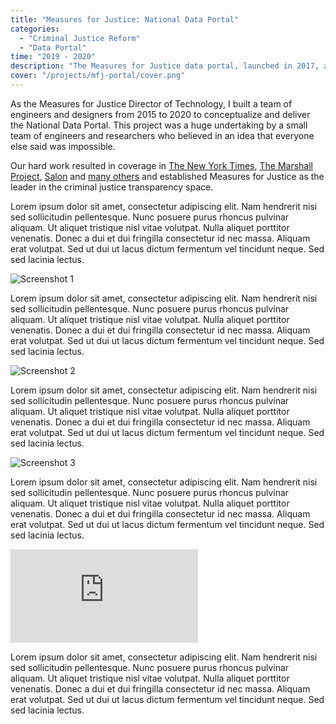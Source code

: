 ```yaml
---
title: "Measures for Justice: National Data Portal"
categories:
  - "Criminal Justice Reform"
  - "Data Portal"
time: "2019 - 2020"
description: "The Measures for Justice data portal, launched in 2017, and offered unprecedented transparency into local justice systems by collecting and analyzing criminal justice data and presenting them at the county level. The portal allows users to review and compare performance data of their local criminal justice system broken down by defendant and case characteristics such as race, sex, and offense severity."
cover: "/projects/mfj-portal/cover.png"
---
```



As the Measures for Justice Director of Technology, I built a team of engineers and designers from 2015 to 2020 to conceptualize and deliver the National Data Portal. This project was a huge undertaking by a small team of engineers and researchers who believed in an idea that everyone else said was impossible.

Our hard work resulted in coverage in [The New York Times](https://www.nytimes.com/2018/03/21/opinion/missing-criminal-justice-data.html), [The Marshall Project](https://www.themarshallproject.org/2017/05/23/the-new-tool-that-could-revolutionize-how-we-measure-justice), [Salon](https://www.salon.com/2017/12/06/how-data-can-help-reform-our-criminal-justice-system/) and [many others](https://measuresforjustice.org/mfj-news-types/mfj-in-the-news/) and established Measures for Justice as the leader in the criminal justice transparency space.

<BlockQuote
  name="David Plouffe"
  title="Former President of Policy and Advocacy, The Chan Zuckerberg Initiative"
  image="/projects/mfj-portal/david-plouffe.jpg"
  text="It’s a sad reality that in today’s America there is no easy way to access the most basic criminal justice data from across the country. Better access to criminal justice data is important for informing efforts to make our communities safer and our criminal justice system fairer—after all, you can’t solve a problem if you don’t have the facts. We’re thrilled to be supporting Measures for Justice’s work."
></BlockQuote>

Lorem ipsum dolor sit amet, consectetur adipiscing elit. Nam hendrerit nisi sed sollicitudin pellentesque. Nunc posuere purus rhoncus pulvinar aliquam. Ut aliquet tristique nisl vitae volutpat. Nulla aliquet porttitor venenatis. Donec a dui et dui fringilla consectetur id nec massa. Aliquam erat volutpat. Sed ut dui ut lacus dictum fermentum vel tincidunt neque. Sed sed lacinia lectus.

![Screenshot 1](/projects/mfj-portal/screenshot-1.png)

Lorem ipsum dolor sit amet, consectetur adipiscing elit. Nam hendrerit nisi sed sollicitudin pellentesque. Nunc posuere purus rhoncus pulvinar aliquam. Ut aliquet tristique nisl vitae volutpat. Nulla aliquet porttitor venenatis. Donec a dui et dui fringilla consectetur id nec massa. Aliquam erat volutpat. Sed ut dui ut lacus dictum fermentum vel tincidunt neque. Sed sed lacinia lectus.

![Screenshot 2](/projects/mfj-portal/screenshot-2.png)

Lorem ipsum dolor sit amet, consectetur adipiscing elit. Nam hendrerit nisi sed sollicitudin pellentesque. Nunc posuere purus rhoncus pulvinar aliquam. Ut aliquet tristique nisl vitae volutpat. Nulla aliquet porttitor venenatis. Donec a dui et dui fringilla consectetur id nec massa. Aliquam erat volutpat. Sed ut dui ut lacus dictum fermentum vel tincidunt neque. Sed sed lacinia lectus.

![Screenshot 3](/projects/mfj-portal/screenshot-3.png)

Lorem ipsum dolor sit amet, consectetur adipiscing elit. Nam hendrerit nisi sed sollicitudin pellentesque. Nunc posuere purus rhoncus pulvinar aliquam. Ut aliquet tristique nisl vitae volutpat. Nulla aliquet porttitor venenatis. Donec a dui et dui fringilla consectetur id nec massa. Aliquam erat volutpat. Sed ut dui ut lacus dictum fermentum vel tincidunt neque. Sed sed lacinia lectus.

<iframe
  class="mt-12 aspect-video w-full rounded-lg"
  src="https://www.youtube.com/embed/Av0_ipmbPy4?si=oLshgtfMkWPex0Tf"
  title="Measures for Justice - How People Are Using Our Data"
  frameborder="0"
  allow="accelerometer; autoplay; clipboard-write; encrypted-media; gyroscope; picture-in-picture; web-share"
  referrerpolicy="strict-origin-when-cross-origin"
  allowfullscreen
></iframe>

Lorem ipsum dolor sit amet, consectetur adipiscing elit. Nam hendrerit nisi sed sollicitudin pellentesque. Nunc posuere purus rhoncus pulvinar aliquam. Ut aliquet tristique nisl vitae volutpat. Nulla aliquet porttitor venenatis. Donec a dui et dui fringilla consectetur id nec massa. Aliquam erat volutpat. Sed ut dui ut lacus dictum fermentum vel tincidunt neque. Sed sed lacinia lectus.
